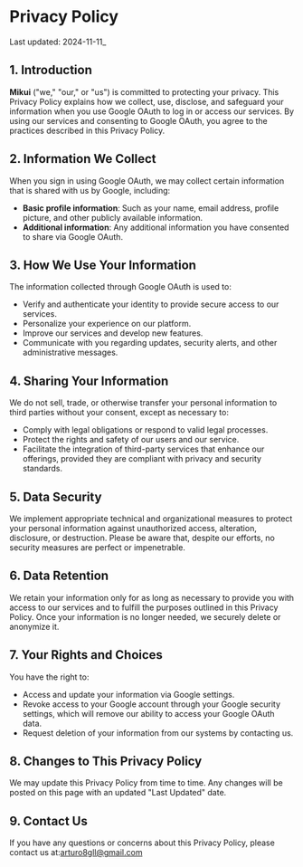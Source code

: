 # Privacy Policy

Last updated: 2024-11-11_

## 1. Introduction

**Mikui** ("we," "our," or "us") is committed to protecting your privacy. This Privacy Policy explains how we collect, use, disclose, and safeguard your information when you use Google OAuth to log in or access our services. By using our services and consenting to Google OAuth, you agree to the practices described in this Privacy Policy.

## 2. Information We Collect

When you sign in using Google OAuth, we may collect certain information that is shared with us by Google, including:

- **Basic profile information**: Such as your name, email address, profile picture, and other publicly available information.
- **Additional information**: Any additional information you have consented to share via Google OAuth.

## 3. How We Use Your Information

The information collected through Google OAuth is used to:

- Verify and authenticate your identity to provide secure access to our services.
- Personalize your experience on our platform.
- Improve our services and develop new features.
- Communicate with you regarding updates, security alerts, and other administrative messages.

## 4. Sharing Your Information

We do not sell, trade, or otherwise transfer your personal information to third parties without your consent, except as necessary to:

- Comply with legal obligations or respond to valid legal processes.
- Protect the rights and safety of our users and our service.
- Facilitate the integration of third-party services that enhance our offerings, provided they are compliant with privacy and security standards.

## 5. Data Security

We implement appropriate technical and organizational measures to protect your personal information against unauthorized access, alteration, disclosure, or destruction. Please be aware that, despite our efforts, no security measures are perfect or impenetrable.

## 6. Data Retention

We retain your information only for as long as necessary to provide you with access to our services and to fulfill the purposes outlined in this Privacy Policy. Once your information is no longer needed, we securely delete or anonymize it.

## 7. Your Rights and Choices

You have the right to:

- Access and update your information via Google settings.
- Revoke access to your Google account through your Google security settings, which will remove our ability to access your Google OAuth data.
- Request deletion of your information from our systems by contacting us.

## 8. Changes to This Privacy Policy

We may update this Privacy Policy from time to time. Any changes will be posted on this page with an updated "Last Updated" date.

## 9. Contact Us

If you have any questions or concerns about this Privacy Policy, please contact us at:arturo8gll@gmail.com
